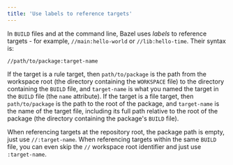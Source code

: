 ```yaml
---
title: 'Use labels to reference targets'
---
```


In `BUILD` files and at the command line, Bazel uses *labels* to reference
targets - for example, `//main:hello-world` or `//lib:hello-time`. Their syntax
is:

```
//path/to/package:target-name
```

If the target is a rule target, then `path/to/package` is the path from the
workspace root (the directory containing the `WORKSPACE` file) to the directory
containing the `BUILD` file, and `target-name` is what you named the target
in the `BUILD` file (the `name` attribute). If the target is a file target,
then `path/to/package` is the path to the root of the package, and
`target-name` is the name of the target file, including its full
path relative to the root of the package (the directory containing the
package's `BUILD` file).

When referencing targets at the repository root, the package path is empty,
just use `//:target-name`. When referencing targets within the same `BUILD`
file, you can even skip the `//` workspace root identifier and just use
`:target-name`.
